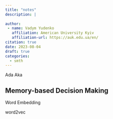 ```yaml
---
title: "notes"
description: |
 
author: 
 - name: Vadym Yudenko
   affiliation: American University Kyiv
   affiliation-url: https://auk.edu.ua/en/
citation: true
date: 2023-08-04
draft: true
categories:
  - smth
---
```



Ada Aka

## Memory-based Decision Making

Word Embedding

word2vec